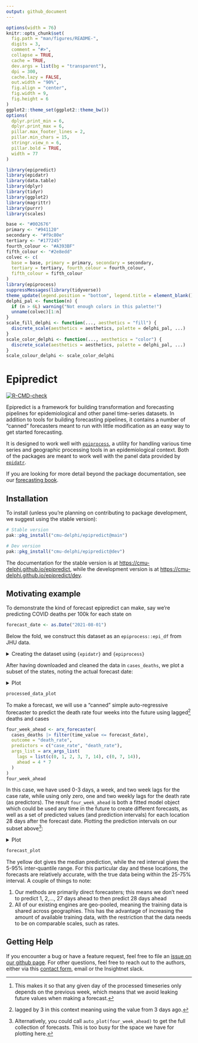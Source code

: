 ```yaml
---
output: github_document
---
```


<!-- README.md is generated from README.Rmd. Please edit that file -->

```r
options(width = 76)
knitr::opts_chunk$set(
  fig.path = "man/figures/README-",
  digits = 3,
  comment = "#>",
  collapse = TRUE,
  cache = TRUE,
  dev.args = list(bg = "transparent"),
  dpi = 300,
  cache.lazy = FALSE,
  out.width = "90%",
  fig.align = "center",
  fig.width = 9,
  fig.height = 6
)
ggplot2::theme_set(ggplot2::theme_bw())
options(
  dplyr.print_min = 6,
  dplyr.print_max = 6,
  pillar.max_footer_lines = 2,
  pillar.min_chars = 15,
  stringr.view_n = 6,
  pillar.bold = TRUE,
  width = 77
)
```
```r
library(epipredict)
library(epidatr)
library(data.table)
library(dplyr)
library(tidyr)
library(ggplot2)
library(magrittr)
library(purrr)
library(scales)
```

```r
base <- "#002676"
primary <- "#941120"
secondary <- "#f9c80e"
tertiary <- "#177245"
fourth_colour <- "#A393BF"
fifth_colour <- "#2e8edd"
colvec <- c(
  base = base, primary = primary, secondary = secondary,
  tertiary = tertiary, fourth_colour = fourth_colour,
  fifth_colour = fifth_colour
)
library(epiprocess)
suppressMessages(library(tidyverse))
theme_update(legend.position = "bottom", legend.title = element_blank())
delphi_pal <- function(n) {
  if (n > 6L) warning("Not enough colors in this palette!")
  unname(colvec)[1:n]
}
scale_fill_delphi <- function(..., aesthetics = "fill") {
  discrete_scale(aesthetics = aesthetics, palette = delphi_pal, ...)
}
scale_color_delphi <- function(..., aesthetics = "color") {
  discrete_scale(aesthetics = aesthetics, palette = delphi_pal, ...)
}
scale_colour_delphi <- scale_color_delphi
```

# Epipredict

<!-- badges: start -->
[![R-CMD-check](https://github.com/cmu-delphi/epipredict/actions/workflows/R-CMD-check.yaml/badge.svg)](https://github.com/cmu-delphi/epipredict/actions/workflows/R-CMD-check.yaml)
<!-- badges: end -->

Epipredict is a framework for building transformation and forecasting pipelines
for epidemiological and other panel time-series datasets. 
In addition to tools for building forecasting pipelines, it contains a number of
"canned" forecasters meant to run with little modification as an easy way to get
started forecasting.

It is designed to work well with
[`epiprocess`](https://cmu-delphi.github.io/epiprocess/), a utility for handling
various time series and geographic processing tools in an epidemiological
context.
Both of the packages are meant to work well with the panel data provided by
[`epidatr`](https://cmu-delphi.github.io/epidatr/).

If you are looking for more detail beyond the package documentation, see our
[forecasting book](https://cmu-delphi.github.io/delphi-tooling-book/).

## Installation

To install (unless you're planning on contributing to package development, we
suggest using the stable version):

```r
# Stable version
pak::pkg_install("cmu-delphi/epipredict@main")

# Dev version
pak::pkg_install("cmu-delphi/epipredict@dev")
```

The documentation for the stable version is at
<https://cmu-delphi.github.io/epipredict>, while the development version is at
<https://cmu-delphi.github.io/epipredict/dev>.


## Motivating example

To demonstrate the kind of forecast epipredict can make, say we're predicting
COVID deaths per 100k for each state on

```r
forecast_date <- as.Date("2021-08-01")
```

Below the fold, we construct this dataset as an `epiprocess::epi_df` from JHU
data.

<details>
<summary> Creating the dataset using `{epidatr}` and `{epiprocess}` </summary>

This dataset can be found in the package as `covid_case_death_rates`; we
demonstrate some of the typically ubiquitous cleaning operations needed to be
able to forecast.
First we pull both jhu-csse cases and deaths from
[`{epidatr}`](https://cmu-delphi.github.io/epidatr/) package:

```r
cases <- pub_covidcast(
  source = "jhu-csse",
  signals = "confirmed_incidence_prop",
  time_type = "day",
  geo_type = "state",
  time_values = epirange(20200601, 20211231),
  geo_values = "*"
) |>
  select(geo_value, time_value, case_rate = value)

deaths <- pub_covidcast(
  source = "jhu-csse",
  signals = "deaths_incidence_prop",
  time_type = "day",
  geo_type = "state",
  time_values = epirange(20200601, 20211231),
  geo_values = "*"
) |>
  select(geo_value, time_value, death_rate = value)
```

Since visualizing the results on every geography is somewhat overwhelming,
we'll only train on a subset of 5.
```r
used_locations <- c("ca", "ma", "ny", "tx")
cases_deaths <-
  full_join(cases, deaths, by = c("time_value", "geo_value")) |>
  filter(geo_value %in% used_locations) |>
  as_epi_df(as_of = as.Date("2022-01-01"))
# plotting the data as it was downloaded
cases_deaths |>
  autoplot(
    case_rate,
    death_rate,
    .color_by = "none"
  ) +
  facet_grid(.response_name ~ geo_value, scale = "free") +
  scale_x_date(date_breaks = "3 months", date_labels = "%Y %b") +
  theme(axis.text.x = element_text(angle = 90, hjust = 1))
```

As with basically any dataset, there is some cleaning that we will need to do to
make it actually usable; we'll use some utilities from
[`{epiprocess}`](https://cmu-delphi.github.io/epiprocess/) for this.

First, to eliminate some of the noise coming from daily reporting, we do 7 day
averaging over a trailing window[^1]:

[^1]: This makes it so that any given day of the processed timeseries only
    depends on the previous week, which means that we avoid leaking future
    values when making a forecast.

```r
cases_deaths <-
  cases_deaths |>
  group_by(geo_value) |>
  epi_slide(
    cases_7dav = mean(case_rate, na.rm = TRUE),
    death_rate_7dav = mean(death_rate, na.rm = TRUE),
    .window_size = 7
  ) |>
  ungroup() |>
  mutate(case_rate = NULL, death_rate = NULL) |>
  rename(case_rate = cases_7dav, death_rate = death_rate_7dav)
```

Then trimming outliers, most especially negative values:

```r
cases_deaths <-
  cases_deaths |>
  group_by(geo_value) |>
  mutate(
    outlr_death_rate = detect_outlr_rm(
      time_value, death_rate,
      detect_negatives = TRUE
    ),
    outlr_case_rate = detect_outlr_rm(
      time_value, case_rate,
      detect_negatives = TRUE
    )
  ) |>
  unnest(cols = starts_with("outlr"), names_sep = "_") |>
  ungroup() |>
  mutate(
    death_rate = outlr_death_rate_replacement,
    case_rate = outlr_case_rate_replacement
  ) |>
  select(geo_value, time_value, case_rate, death_rate)
```
</details>

After having downloaded and cleaned the data in `cases_deaths`, we plot a subset
of the states, noting the actual forecast date:

<details>
<summary> Plot </summary>
```r
forecast_date_label <-
  tibble(
    geo_value = rep(used_locations, 2),
    .response_name = c(rep("case_rate", 4), rep("death_rate", 4)),
    dates = rep(forecast_date - 7 * 2, 2 * length(used_locations)),
    heights = c(rep(150, 4), rep(1.0, 4))
  )
processed_data_plot <-
  cases_deaths |>
  pivot_longer(cols = c("case_rate", "death_rate"), names_to = "source") |>
  ggplot(aes(x = time_value, y = value)) +
  geom_line() +
  facet_grid(source ~ geo_value, scale = "free") +
  geom_vline(aes(xintercept = forecast_date)) +
  geom_text(
    data = forecast_date_label,
    aes(x = dates, label = "forecast\ndate", y = heights),
    size = 3, hjust = "right"
  ) +
  scale_x_date(date_breaks = "3 months", date_labels = "%Y %b") +
  theme(axis.text.x = element_text(angle = 90, hjust = 1))
```
</details>
```r
processed_data_plot
```

To make a forecast, we will use a "canned" simple auto-regressive forecaster to
predict the death rate four weeks into the future using lagged[^3] deaths and
cases

[^3]: lagged by 3 in this context meaning using the value from 3 days ago.

```r
four_week_ahead <- arx_forecaster(
  cases_deaths |> filter(time_value <= forecast_date),
  outcome = "death_rate",
  predictors = c("case_rate", "death_rate"),
  args_list = arx_args_list(
    lags = list(c(0, 1, 2, 3, 7, 14), c(0, 7, 14)),
    ahead = 4 * 7
  )
)
four_week_ahead
```

In this case, we have used 0-3 days, a week, and two week lags for the case
rate, while using only zero, one and two weekly lags for the death rate (as
predictors).
The result `four_week_ahead` is both a fitted model object which could be used
any time in the future to create different forecasts, as well as a set of
predicted values (and prediction intervals) for each location 28 days after the
forecast date.
Plotting the prediction intervals on our subset above[^2]: 

[^2]: Alternatively, you could call `auto_plot(four_week_ahead)` to get the full
    collection of forecasts. This is too busy for the space we have for plotting
    here.

<details>
<summary> Plot </summary>

This is the same kind of plot as `processed_data_plot` above, but with the past
data narrowed somewhat

```r
narrow_data_plot <-
  cases_deaths |>
  filter(time_value > "2021-04-01") |>
  autoplot(
    case_rate,
    death_rate,
    .color_by = "none"
  ) +
  facet_grid(.response_name ~ geo_value, scale = "free") +
  geom_vline(aes(xintercept = forecast_date)) +
  geom_text(
    data = forecast_date_label,
    aes(x = dates, label = "forecast\ndate", y = heights),
    size = 3, hjust = "right"
  ) +
  scale_x_date(date_breaks = "3 months", date_labels = "%Y %b") +
  theme(axis.text.x = element_text(angle = 90, hjust = 1)) +
  ylim(0, NA)
```

Putting that together with a plot of the bands, and a plot of the median
prediction.

```r
epiworkflow <- four_week_ahead$epi_workflow

restricted_predictions <-
  four_week_ahead$predictions |>
  rename(time_value = target_date, value = .pred) |>
  mutate(.response_name = "death_rate")
forecast_plot <-
  narrow_data_plot |>
  epipredict:::plot_bands(
    restricted_predictions
  ) +
  geom_point(
    data = restricted_predictions,
    aes(y = .data$value)
  )
```
</details>

```r
forecast_plot
```

The yellow dot gives the median prediction, while the red interval gives the
5-95%  inter-quantile range.
For this particular day and these locations, the forecasts are relatively
accurate, with the true data being within the 25-75% interval.
A couple of things to note:

1. Our methods are primarily direct forecasters; this means we don't need to
   predict 1, 2,..., 27 days ahead to then predict 28 days ahead
2. All of our existing engines are geo-pooled, meaning the training data is
   shared across geographies. This has the advantage of increasing the amount of
   available training data, with the restriction that the data needs to be on
   comparable scales, such as rates.

## Getting Help
If you encounter a bug or have a feature request, feel free to file an [issue on
our github page](https://github.com/cmu-delphi/epipredict/issues).
For other
questions, feel free to reach out to the authors, either via this [contact
form](https://docs.google.com/forms/d/e/1FAIpQLScqgT1fKZr5VWBfsaSp-DNaN03aV6EoZU4YljIzHJ1Wl_zmtg/viewform),
email or the Insightnet slack.
